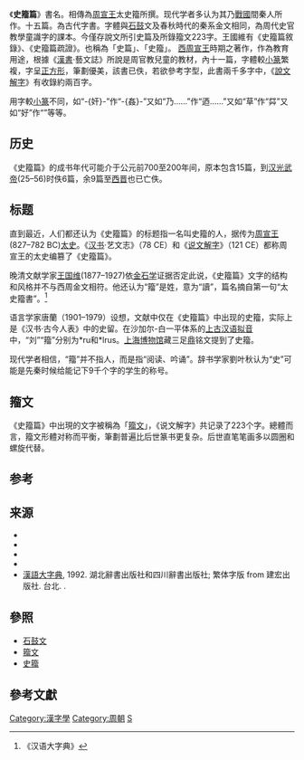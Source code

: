 {{refimprove|time=2011-04-07T14:12:06+00:00}}
《'''史籀篇'''》書名。相傳為[[周宣王|周宣王]]太史籀所撰。现代学者多认为其乃[[戰國|戰國]]間秦人所作。十五篇。為古代字書。字體與[[石鼓_(先秦)|石鼓]]文及春秋時代的秦系金文相同，為周代史官教學童識字的課本。今僅存說文所引史篇及所錄籀文223字。王國維有《史籀篇敘錄》、《史籀篇疏證》。也稱為「史篇」、「史籀」。
[[西周|西周]][[周宣王|宣王]]時期之著作，作為教育用途，根據《[[漢書|漢書]]·藝文誌》所說是周官教兒童的教材，內十一篇，字體較[[小篆|小篆]]繁複，字呈[[正方形|正方形]]，筆劃優美，該書已佚，若欲參考字型，此書兩千多字中，《[[說文解字|說文解字]]》有收錄約兩百字。

用字較[[小篆|小篆]]不同，如“-{奸}-”作“-{姦}-”又如“乃……”作“迺……”又如“草”作“茻”又如“好”作“{{僻字|𡥃|子+女}}”等等。

==历史==
《史籀篇》的成书年代可能介于公元前700至200年间，原本包含15篇，到[[汉光武帝|汉光武帝]](25–56)时佚6篇，余9篇至[[西晋|西晋]]也已亡佚。{{sfn|Creamer|1992}}{{rp|111}}

==标题==
直到最近，人们都还认为《史籀篇》的标题指一名叫史籀的人，据传为[[周宣王|周宣王]](827–782 BC)[[太史|太史]]。《[[汉书|汉书]]·艺文志》（78 CE）和《[[说文解字|说文解字]]》（121 CE）都称周宣王的太史编篡了《史籀篇》。{{sfn|Galambos|2006}}{{rp|154–155}}

晚清文献学家[[王国维|王国维]](1877–1927)依[[金石学|金石学]]证据否定此说，《史籀篇》文字的结构和风格并不与西周金文相符。{{sfn|Qiu|2000}}{{rp|72–77}}他还认为“籀”是姓，意为“讀”，篇名摘自第一句“太史籀書”。{{sfn|Qiu|2000}}{{rp|74}}{{sfn|Chén|2003}}{{rp|17}}<ref>《汉语大字典》</ref>{{rp|1677, 1259}}

语言学家唐蘭（1901–1979）设想，文献中仅在《史籀篇》中出现的史籀，实际上是《汉书·古今人表》中的史留。{{sfn|Qiu|2000}}{{rp|74}}在沙加尔-白一平体系的[[上古汉语拟音|上古汉语拟音]]中，“刘”“籀”分别为*ru和*lrus。[[上海博物馆|上海博物馆]]藏三足[[鼎|鼎]]铭文提到了史籀。{{sfn|Chén|2003}}{{rp|17–19}}

现代学者相信，“籀”并不指人，而是指“阅读、吟诵”。辞书学家劉叶秋认为“史”可能是先秦时候给能记下9千个字的学生的称号。{{sfn|Creamer|1992}}{{rp|111}}

==籀文==
《史籀篇》中出現的文字被稱為「[[籀文|籀文]]」，《说文解字》共记录了223个字。{{sfn|Qiu|2000}}{{rp|72}}總體而言，籀文形體对称而平衡，筆劃普遍比后世篆书更复杂。{{sfn|Qiu|2000}}{{rp|74}}后世直笔笔画多以圆圈和螺旋代替。

==参考==
{{reflist|20em}}

==来源==
* {{citation
  | last = 陳 | first = 昭容
  | title = 秦系文字研究 ﹕从漢字史的角度考察
  | publisher = 中央研究院, 歷史語言研究所
  | year = 2003
  | isbn = 957-671-995-X
  | postscript = .
  }}
* {{citation
  | surname = Creamer | given = Thomas B. I.
  | chapter = Lexicography and the history of the Chinese language
  | pages = 105–135
  | title = History, Languages, and Lexicographers
  | editor-given = Ladislav | editor-surname = Zgusta | editor-link = Ladislav Zgusta
  | publisher = Niemeyer | year = 1992
  | isbn = 978-3-484-30941-8
  | postscript = .
  }}
* {{citation
  | title = Orthography of early Chinese writing: evidence from newly excavated manuscripts
  | series = Budapest monographs in East Asian Studies
  | volume = 1
  | first = Imre
  | last = Galambos
  | authorlink = Imre Galambos
  | publisher = Department of East Asian Studies, Eötvös Loránd University
  | year = 2006
  | isbn = 978-963-463-811-7
  | url = https://www.academia.edu/1247205/Orthography_of_Early_Chinese_Writing_Evidence_from_Newly_Excavated_Manuscripts
  | postscript = .
  | accessdate = 2021-12-12
  | archive-date = 2021-12-12
  | archive-url = https://web.archive.org/web/20211212002344/https://www.academia.edu/1247205/Orthography_of_Early_Chinese_Writing_Evidence_from_Newly_Excavated_Manuscripts
  | dead-url = no
  }}
* {{citation
  | last = 裘 | first = 锡圭 | authorlink = 裘锡圭 
  | title = 文字學概要 | publisher = 商务印书馆 | year = 1988
  | isbn = 978-7-10000-413-8
  | postscript = .
  }}
* [[漢語大字典|漢語大字典]], 1992. 湖北辭書出版社和四川辭書出版社; 繁体字版 from 建宏出版社. 台北. {{ISBN|957-813-478-9}}.

==參照==
*[[石鼓文|石鼓文]]
*[[籀文|籀文]]
*[[史籀|史籀]]

== 參考文獻 ==

{{reflist}}

[[Category:漢字學|Category:漢字學]]
[[Category:周朝|Category:周朝]]
[[Category:先秦典籍|S]]